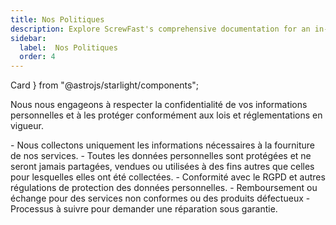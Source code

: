```yaml
---
title: Nos Politiques
description: Explore ScrewFast's comprehensive documentation for an in-depth look at our premium tools and construction services. 
sidebar:
  label:  Nos Politiques
  order: 4
---
```


  Card
} from "@astrojs/starlight/components";

Nous nous engageons à respecter la confidentialité de vos informations personnelles et à les protéger conformément aux lois et réglementations en vigueur.

<Card title="Politique de Confidentialité et de Protection des Données">
  - Nous collectons uniquement les informations nécessaires à la fourniture de nos services.
  - Toutes les données personnelles sont protégées et ne seront jamais partagées, vendues ou utilisées à des fins autres que celles pour lesquelles elles ont été collectées.
  - Conformité avec le RGPD et autres régulations de protection des données personnelles.
</Card>

<Card title="Politique de Remboursement et de Garantie">
  - Remboursement ou échange pour des services non conformes ou des produits défectueux
  - Processus à suivre pour demander une réparation sous garantie.

</Card>